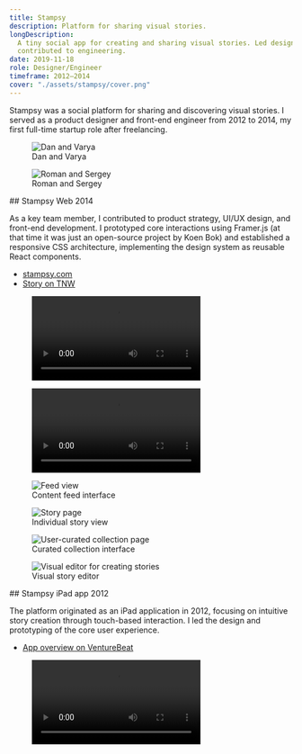 ```yaml
---
title: Stampsy
description: Platform for sharing visual stories.
longDescription:
  A tiny social app for creating and sharing visual stories. Led design and
  contributed to engineering.
date: 2019-11-18
role: Designer/Engineer
timeframe: 2012–2014
cover: "./assets/stampsy/cover.png"
---
```




Stampsy was a social platform for sharing and discovering visual stories. I
served as a product designer and front-end engineer from 2012 to 2014, my first
full-time startup role after freelancing.

<div class="breakout contents gap-6 *:col-[content] sm:grid sm:grid-cols-2 *:sm:col-auto">
  <figure>
    <Image src={dan_and_varya} alt="Dan and Varya" loading="eager" />
    <figcaption>Dan and Varya</figcaption>
  </figure>
  <figure>
    <Image src={roman_and_sergey} alt="Roman and Sergey" loading="eager" />
    <figcaption>Roman and Sergey</figcaption>
  </figure>
</div>

<div class="col-[breakout] grid grid-cols-subgrid">
  ## Stampsy Web
  <time datetime="2014" class="aside">
    2014
  </time>
</div>

As a key team member, I contributed to product strategy, UI/UX design, and
front-end development. I prototyped core interactions using Framer.js (at that
time it was just an open-source project by Koen Bok) and established a
responsive CSS architecture, implementing the design system as reusable React
components.

<ul class="aside">
  <li>
    <a target="_blank" rel="external" href="https://stampsy.com">
      stampsy.com
    </a>
  </li>
  <li>
    <a
      target="_blank"
      rel="external"
      href="https://thenextweb.com/news/stampsy-a-creative-medium-between-a-blog-and-a-website"
    >
      Story on TNW
    </a>
  </li>
</ul>

<figure class="breakout">
  <Video controls src={stampsy_web} />
  <figcaption>Promo video</figcaption>
</figure>

<figure class="breakout">
  <Video controls src={stampsy_site} />
  <figcaption>Marketing website design (2014)</figcaption>
</figure>

<div class="breakout contents gap-6 *:col-[content] sm:grid sm:grid-cols-2 sm:*:col-auto">
  <figure>
    <Image src={web_0} alt="Feed view" />
    <figcaption>Content feed interface</figcaption>
  </figure>
  <figure>
    <Image src={web_1} alt="Story page" />
    <figcaption>Individual story view</figcaption>
  </figure>
  <figure>
    <Image src={web_2} alt="User-curated collection page" />
    <figcaption>Curated collection interface</figcaption>
  </figure>
  <figure>
    <Image src={web_3} alt="Visual editor for creating stories" />
    <figcaption>Visual story editor</figcaption>
  </figure>
</div>

<div class="col-[breakout] grid grid-cols-subgrid">
  ## Stampsy iPad app
  <time datetime="2012" class="aside">
    2012
  </time>
</div>

The platform originated as an iPad application in 2012, focusing on intuitive
story creation through touch-based interaction. I led the design and prototyping
of the core user experience.

<ul class="aside">
  <li>
    <a
      target="_blank"
      rel="external"
      href="https://venturebeat.com/media/stampsy-builds-tools-for-the-next-generation-of-bloggers-and-publishers/"
    >
      App overview on VentureBeat
    </a>
  </li>
</ul>

<figure class="breakout">
  <Video controls src={ipad_app} />
  <figcaption>Story creation demo</figcaption>
</figure>
